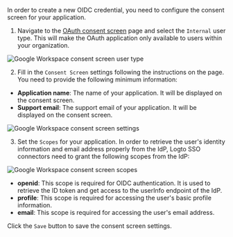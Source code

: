 
In order to create a new OIDC credential, you need to configure the consent screen for your application.

1. Navigate to the [OAuth consent screen](https://console.cloud.google.com/apis/credentials/consent) page and select the `Internal` user type. This will make the OAuth application only available to users within your organization.

<img
  src={googleWorkspaceConsentScreenUserTypeImage}
  alt="Google Workspace consent screen user type"
/>

2. Fill in the `Consent Screen` settings following the instructions on the page. You need to provide the following minimum information:

- **Application name**: The name of your application. It will be displayed on the consent screen.
- **Support email**: The support email of your application. It will be displayed on the consent screen.

<img
  src={googleWorkspaceConsentScreenSettingsImage}
  alt="Google Workspace consent screen settings"
/>

3. Set the `Scopes` for your application. In order to retrieve the user's identity information and email address properly from the IdP, Logto SSO connectors need to grant the following scopes from the IdP:

<img src={googleWorkspaceConsentScreenScopesImage} alt="Google Workspace consent screen scopes" />

- **openid**: This scope is required for OIDC authentication. It is used to retrieve the ID token and get access to the userInfo endpoint of the IdP.
- **profile**: This scope is required for accessing the user's basic profile information.
- **email**: This scope is required for accessing the user's email address.

Click the `Save` button to save the consent screen settings.
